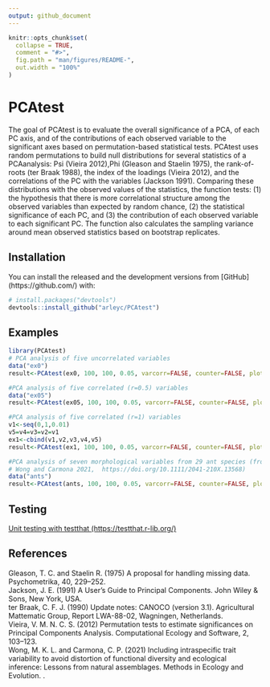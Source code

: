 ```yaml
---
output: github_document
---
```


<!-- README.md is generated from README.Rmd. Please edit that file -->

```r
knitr::opts_chunk$set(
  collapse = TRUE,
  comment = "#>",
  fig.path = "man/figures/README-",
  out.width = "100%"
)
```

# PCAtest

<!-- badges: start -->
<!-- badges: end -->

The goal of PCAtest is to evaluate the overall significance of a PCA, of each PC
axis, and of the contributions of each observed variable to the significant axes 
based on permutation-based statistical tests. PCAtest uses random permutations 
to build null distributions for several statistics of a PCAanalysis: Psi (Vieira
2012),Phi (Gleason and Staelin 1975), the rank-of-roots (ter Braak 1988), the 
index of the loadings (Vieira 2012), and the correlations of the PC with the 
variables (Jackson 1991). Comparing these distributions with the observed values
of the statistics, the function tests: (1) the hypothesis that there is more 
correlational structure among the observed variables than expected by random 
chance, (2) the statistical significance of each PC, and (3) the contribution of
each observed variable to each significant PC. The function also calculates the 
sampling variance around mean observed statistics based on bootstrap replicates.

## Installation

You can install the released and the development versions from [GitHub]
(https://github.com/) with:

``` r
# install.packages("devtools")
devtools::install_github("arleyc/PCAtest")
```
## Examples

```r
library(PCAtest)
# PCA analysis of five uncorrelated variables
data("ex0")
result<-PCAtest(ex0, 100, 100, 0.05, varcorr=FALSE, counter=FALSE, plot=TRUE)
```

```r
#PCA analysis of five correlated (r=0.5) variables
data("ex05")
result<-PCAtest(ex05, 100, 100, 0.05, varcorr=FALSE, counter=FALSE, plot=TRUE)
```

```r
#PCA analysis of five correlated (r=1) variables
v1<-seq(0,1,0.01)
v5=v4=v3=v2=v1
ex1<-cbind(v1,v2,v3,v4,v5)
result<-PCAtest(ex1, 100, 100, 0.05, varcorr=FALSE, counter=FALSE, plot=TRUE)
```

```r
#PCA analysis of seven morphological variables from 29 ant species (from
# Wong and Carmona 2021,  https://doi.org/10.1111/2041-210X.13568)
data("ants")
result<-PCAtest(ants, 100, 100, 0.05, varcorr=FALSE, counter=FALSE, plot=TRUE)
```

## Testing

[Unit testing with testthat (https://testthat.r-lib.org/)](tests/testthat/testthat.md)

## References

Gleason, T. C. and Staelin R. (1975) A proposal for handling missing data. Psychometrika, 40, 229–252.\
Jackson, J. E. (1991) A User’s Guide to Principal Components. John Wiley & Sons, New York, USA.\
ter Braak, C. F. J. (1990) Update notes: CANOCO (version 3.1). Agricultural Mattematic Group, Report LWA-88-02, Wagningen, Netherlands.\
Vieira, V. M. N. C. S. (2012) Permutation tests to estimate significances on Principal Components Analysis. Computational Ecology and Software, 2, 103–123.\
Wong, M. K. L. and Carmona, C. P. (2021) Including intraspecific trait variability to avoid distortion of functional diversity and ecological inference: Lessons from natural assemblages. Methods in Ecology and Evolution. \url{https://doi.org/10.1111/2041- 210X.13568}.

